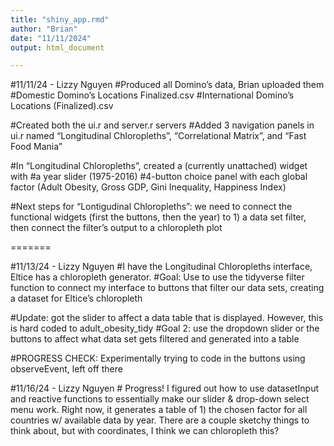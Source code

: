 ```yaml
---
title: "shiny_app.rmd"
author: "Brian"
date: "11/11/2024"
output: html_document

---
```



#11/11/24 - Lizzy Nguyen
#Produced all Domino's data, Brian uploaded them
  #Domestic Domino's Locations Finalized.csv
  #International Domino's Locations (Finalized).csv

#Created both the ui.r and server.r servers
#Added 3 navigation panels in ui.r named "Longitudinal Chloropleths", "Correlational Matrix", and "Fast Food Mania"

#In "Longitudinal Chloropleths", created a (currently unattached) widget with 
  #a year slider (1975-2016)
  #4-button choice panel with each global factor (Adult Obesity, Gross GDP, Gini Inequality, Happiness Index)
  
#Next steps for "Lontigudinal Chloropleths": we need to connect the functional widgets (first the buttons, then the year) to 1) a data set filter, then connect the filter's output to a chloropleth plot 

=======

#11/13/24 - Lizzy Nguyen
#I have the Longitudinal Chloropleths interface, Eltice has a chloropleth generator.
#Goal: Use to use the tidyverse filter function to connect my interface to buttons that filter our data sets, creating a dataset for Eltice's chloropleth

#Update: got the slider to affect a data table that is displayed. However, this is hard coded to adult_obesity_tidy
#Goal 2: use the dropdown slider or the buttons to affect what data set gets filtered and generated into a table

#PROGRESS CHECK: Experimentally trying to code in the buttons using observeEvent, left off there

#11/16/24 - Lizzy Nguyen
# Progress! I figured out how to use datasetInput and reactive functions to essentially make our slider & drop-down select menu work. Right now, it generates a table of 1) the chosen factor for all countries w/ available data by year. There are a couple sketchy things to think about, but with coordinates, I think we can chloropleth this?



